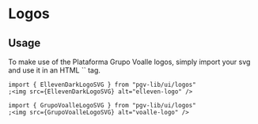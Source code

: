 
<Meta title="Logos/Docs" />

# Logos

## Usage

<p>
  To make use of the Plataforma Grupo Voalle logos, simply import your svg and use it in an HTML `<img>` tag.
</p>

```tsx
import { EllevenDarkLogoSVG } from "pgv-lib/ui/logos"
;<img src={EllevenDarkLogoSVG} alt="elleven-logo" />
```

```tsx
import { GrupoVoalleLogoSVG } from "pgv-lib/ui/logos"
;<img src={GrupoVoalleLogoSVG} alt="voalle-logo" />
```
